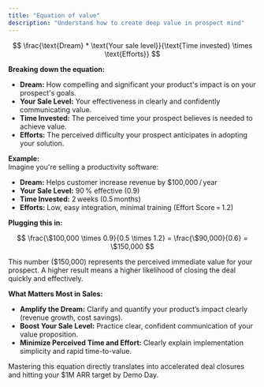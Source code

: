 ```yaml
---
title: "Equation of value"
description: "Understand how to create deep value in prospect mind"
---
```


$$
\frac{\text{Dream} * \text{Your sale level}}{\text{Time invested} \times \text{Efforts}}
$$

**Breaking down the equation:**

- **Dream:** How compelling and significant your product's impact is on your prospect's goals.
- **Your Sale Level:** Your effectiveness in clearly and confidently communicating value.
- **Time Invested:** The perceived time your prospect believes is needed to achieve value.
- **Efforts:** The perceived difficulty your prospect anticipates in adopting your solution.

**Example:**  
Imagine you're selling a productivity software:

- **Dream:** Helps customer increase revenue by $100,000 / year  
- **Your Sale Level:** 90 % effective (0.9)  
- **Time Invested:** 2 weeks (0.5 months)  
- **Efforts:** Low, easy integration, minimal training (Effort Score = 1.2)

**Plugging this in:**

$$
\frac{\$100,000 \times 0.9}{0.5 \times 1.2} = \frac{\$90,000}{0.6} = \$150,000
$$

This number ($150,000) represents the perceived immediate value for your prospect. A higher result means a higher likelihood of closing the deal quickly and effectively.

**What Matters Most in Sales:**

- **Amplify the Dream:** Clarify and quantify your product’s impact clearly (revenue growth, cost savings).
- **Boost Your Sale Level:** Practice clear, confident communication of your value proposition.
- **Minimize Perceived Time and Effort:** Clearly explain implementation simplicity and rapid time-to-value.

Mastering this equation directly translates into accelerated deal closures and hitting your $1M ARR target by Demo Day.